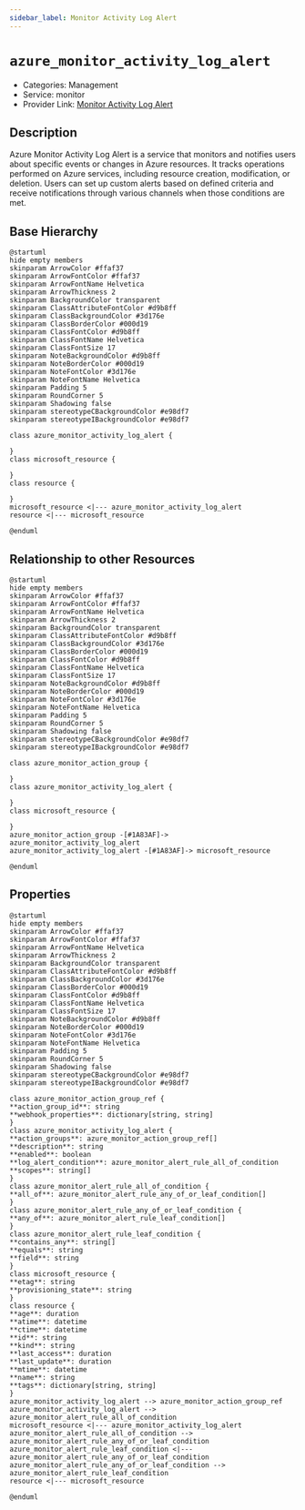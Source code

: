```yaml
---
sidebar_label: Monitor Activity Log Alert
---
```


# `azure_monitor_activity_log_alert`

- Categories: Management
- Service: monitor
- Provider Link: [Monitor Activity Log Alert](https://docs.microsoft.com/en-us/azure/azure-monitor/alerts/alerts-activity-log)

## Description

Azure Monitor Activity Log Alert is a service that monitors and notifies users about specific events or changes in Azure resources. It tracks operations performed on Azure services, including resource creation, modification, or deletion. Users can set up custom alerts based on defined criteria and receive notifications through various channels when those conditions are met.

## Base Hierarchy

<ZoomPanPinch>

```kroki imgType="plantuml" imgAlt="Hierarchy of Monitor Activity Log Alert"
@startuml
hide empty members
skinparam ArrowColor #ffaf37
skinparam ArrowFontColor #ffaf37
skinparam ArrowFontName Helvetica
skinparam ArrowThickness 2
skinparam BackgroundColor transparent
skinparam ClassAttributeFontColor #d9b8ff
skinparam ClassBackgroundColor #3d176e
skinparam ClassBorderColor #000d19
skinparam ClassFontColor #d9b8ff
skinparam ClassFontName Helvetica
skinparam ClassFontSize 17
skinparam NoteBackgroundColor #d9b8ff
skinparam NoteBorderColor #000d19
skinparam NoteFontColor #3d176e
skinparam NoteFontName Helvetica
skinparam Padding 5
skinparam RoundCorner 5
skinparam Shadowing false
skinparam stereotypeCBackgroundColor #e98df7
skinparam stereotypeIBackgroundColor #e98df7

class azure_monitor_activity_log_alert {

}
class microsoft_resource {

}
class resource {

}
microsoft_resource <|--- azure_monitor_activity_log_alert
resource <|--- microsoft_resource

@enduml
```

</ZoomPanPinch>

## Relationship to other Resources

<ZoomPanPinch>

```kroki imgType="plantuml" imgAlt="Diagram of Monitor Activity Log Alert resource relationships"
@startuml
hide empty members
skinparam ArrowColor #ffaf37
skinparam ArrowFontColor #ffaf37
skinparam ArrowFontName Helvetica
skinparam ArrowThickness 2
skinparam BackgroundColor transparent
skinparam ClassAttributeFontColor #d9b8ff
skinparam ClassBackgroundColor #3d176e
skinparam ClassBorderColor #000d19
skinparam ClassFontColor #d9b8ff
skinparam ClassFontName Helvetica
skinparam ClassFontSize 17
skinparam NoteBackgroundColor #d9b8ff
skinparam NoteBorderColor #000d19
skinparam NoteFontColor #3d176e
skinparam NoteFontName Helvetica
skinparam Padding 5
skinparam RoundCorner 5
skinparam Shadowing false
skinparam stereotypeCBackgroundColor #e98df7
skinparam stereotypeIBackgroundColor #e98df7

class azure_monitor_action_group {

}
class azure_monitor_activity_log_alert {

}
class microsoft_resource {

}
azure_monitor_action_group -[#1A83AF]-> azure_monitor_activity_log_alert
azure_monitor_activity_log_alert -[#1A83AF]-> microsoft_resource

@enduml
```

</ZoomPanPinch>

## Properties

<ZoomPanPinch>

```kroki imgType="plantuml" imgAlt="Diagram of Monitor Activity Log Alert data model"
@startuml
hide empty members
skinparam ArrowColor #ffaf37
skinparam ArrowFontColor #ffaf37
skinparam ArrowFontName Helvetica
skinparam ArrowThickness 2
skinparam BackgroundColor transparent
skinparam ClassAttributeFontColor #d9b8ff
skinparam ClassBackgroundColor #3d176e
skinparam ClassBorderColor #000d19
skinparam ClassFontColor #d9b8ff
skinparam ClassFontName Helvetica
skinparam ClassFontSize 17
skinparam NoteBackgroundColor #d9b8ff
skinparam NoteBorderColor #000d19
skinparam NoteFontColor #3d176e
skinparam NoteFontName Helvetica
skinparam Padding 5
skinparam RoundCorner 5
skinparam Shadowing false
skinparam stereotypeCBackgroundColor #e98df7
skinparam stereotypeIBackgroundColor #e98df7

class azure_monitor_action_group_ref {
**action_group_id**: string
**webhook_properties**: dictionary[string, string]
}
class azure_monitor_activity_log_alert {
**action_groups**: azure_monitor_action_group_ref[]
**description**: string
**enabled**: boolean
**log_alert_condition**: azure_monitor_alert_rule_all_of_condition
**scopes**: string[]
}
class azure_monitor_alert_rule_all_of_condition {
**all_of**: azure_monitor_alert_rule_any_of_or_leaf_condition[]
}
class azure_monitor_alert_rule_any_of_or_leaf_condition {
**any_of**: azure_monitor_alert_rule_leaf_condition[]
}
class azure_monitor_alert_rule_leaf_condition {
**contains_any**: string[]
**equals**: string
**field**: string
}
class microsoft_resource {
**etag**: string
**provisioning_state**: string
}
class resource {
**age**: duration
**atime**: datetime
**ctime**: datetime
**id**: string
**kind**: string
**last_access**: duration
**last_update**: duration
**mtime**: datetime
**name**: string
**tags**: dictionary[string, string]
}
azure_monitor_activity_log_alert --> azure_monitor_action_group_ref
azure_monitor_activity_log_alert --> azure_monitor_alert_rule_all_of_condition
microsoft_resource <|--- azure_monitor_activity_log_alert
azure_monitor_alert_rule_all_of_condition --> azure_monitor_alert_rule_any_of_or_leaf_condition
azure_monitor_alert_rule_leaf_condition <|--- azure_monitor_alert_rule_any_of_or_leaf_condition
azure_monitor_alert_rule_any_of_or_leaf_condition --> azure_monitor_alert_rule_leaf_condition
resource <|--- microsoft_resource

@enduml
```

</ZoomPanPinch>
